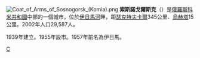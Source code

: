 {{coord|63|35|N|53|56|E|display=title}}
[[File:Coat_of_Arms_of_Sosnogorsk_(Komia).png|right]]
'''索斯諾戈爾斯克'''（{{lang-ru|Сосного́рск}}）是[[俄羅斯|俄羅斯]][[科米共和國|科米共和國]]中部的一個城市，位於[[伊日馬河|伊日馬河]]畔，距[[瑟克特夫卡爾|瑟克特夫卡爾]]345公里、[[烏赫塔|烏赫塔]]15公里。2002年人口29,587人。

1939年建立。1955年設市。1957年前名為伊日馬。

{{科米共和國行政區劃}}
{{Russia-stub}}

[[Category:科米共和國城市|С]]